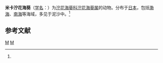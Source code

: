{{Speciesbox
| taxon = Ilyanthus mitchellii
| binomial_authority = (Gosse, 1853)<ref name='id9777'>{{cite web| url =http://www.bioinfo.cn/db05/BjdwSpecies.php?action=view&id=9777| title =米卡泞花海葵| work =《中国动物物种编目数据库》| publisher =中国科学院微生物研究所| author =中国科学院动物研究所| accessdate =2009-04-16| deadurl =yes| archiveurl =https://web.archive.org/web/20160305060844/http://www.bioinfo.cn/db05/BjdwSpecies.php?action=view&id=9777| archivedate =2016-03-05}}</ref>
}}

'''米卡泞花海葵'''（[[学名|学名]]：{{lang|la|''Ilyanthus mitchellii''}}）为[[泞花海葵科|泞花海葵科]][[泞花海葵属|泞花海葵属]]的动物。分布于[[日本|日本]]，包括[[渤海|渤海]]、[[南海|南海]]等海域，多见于泥沙中。<ref name='id9777'/>

== 参考文献 ==
{{reflist}}

{{Cnidarian-stub}}

{{Taxonbar}}
[[Category:1853年描述的动物|M]]
[[Category:泞花海葵属|M]]